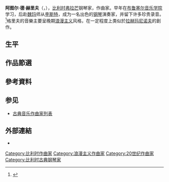 {{Infobox classical
| 中文名       = 阿图尔·德·赫里夫
| 画像         = Arthur De Greef.jpg
| 附注         =      
| 原文名       = Arthur de Greef
| 国别         = 比利时   
| 出生日期     = {{birth date|1862|10|10}}
| 出生地       = 鲁汶
| 逝世日期     = {{death date and age|1940|8|29|1862|10|10}}
| 逝世地       = 布鲁塞尔
| 所属时期     = 浪漫主义，20世纪
| 所属乐派     =  
| 擅长作品类型 = 管弦乐
| 代表作       = 两部钢琴协奏曲
| 师从         = [[李斯特·费伦茨|李斯特]]
| 学生         = 
| 官方网站     = 
}}

'''阿图尔·德·赫里夫'''（{{lang-nl|Arthur de Greef}}，{{bd|1862年|10月10日|1940年|8月29日|}}），[[比利时|比利时]][[弗拉芒|弗拉芒]]钢琴家，作曲家。早年在[[布鲁塞尔音乐学院|布鲁塞尔音乐学院]]学习，后赴[[魏玛|魏玛]]师从[[李斯特·费伦茨|李斯特]]，成为一名出色的[[钢琴|钢琴]]演奏家，并留下许多珍贵录音。<ref>{{Cite web |url=http://www.musicweb-international.com/classrev/2003/May03/deGreef_piano.htm |title=存档副本 |access-date=2009-10-06 |archive-date=2011-06-05 |archive-url=https://web.archive.org/web/20110605101538/http://www.musicweb-international.com/classrev/2003/May03/deGreef_piano.htm |dead-url=no }}</ref>格里夫的音樂主要呈晚期[[浪漫主义音乐|浪漫主义]]风格，在一定程度上类似於[[拉赫玛尼诺夫|拉赫玛尼诺夫]]的創作。

== 生平 ==
{{empty section}}

== 作品節選 ==
{{empty section}}

== 參考資料 ==
<references/>

== 参见 ==
{{Portal box|古典音樂}}
* [[古典音乐作曲家列表|古典音乐作曲家列表]]

== 外部連結 ==
* {{IMSLP|id=Greef, Arthur de|cname=赫里夫}}

{{古典音樂小作品}}

{{Authority control}}

{{DEFAULTSORT:Greef, Arthur de}}
[[Category:比利时作曲家|Category:比利时作曲家]]
[[Category:浪漫主义作曲家|Category:浪漫主义作曲家]]
[[Category:20世纪作曲家|Category:20世纪作曲家]]
[[Category:比利时古典钢琴家|Category:比利时古典钢琴家]]